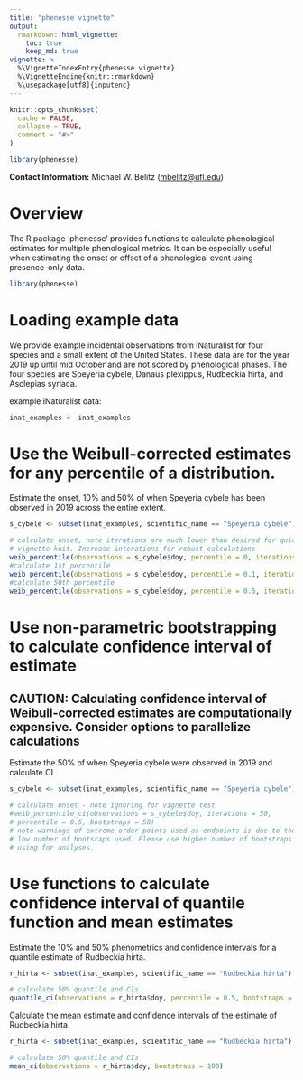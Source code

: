 ---
title: "phenesse vignette"
output:
  rmarkdown::html_vignette:
    toc: true
    keep_md: true
vignette: >
  %\VignetteIndexEntry{phenesse vignette}
  %\VignetteEngine{knitr::rmarkdown}
  %\usepackage[utf8]{inputenc}
---

```{r setup, include = FALSE, cache = FALSE}
knitr::opts_chunk$set(
  cache = FALSE,
  collapse = TRUE,
  comment = "#>"
)

library(phenesse)

```

**Contact Information:** Michael W. Belitz (<mbelitz@ufl.edu>)

# Overview

The R package 'phenesse' provides functions to calculate phenological estimates for multiple phenological metrics. It can be especially useful when estimating the onset or offset of a 
phenological event using presence-only data. 

```{r load_phenesse}
library(phenesse)
```

# Loading example data

We provide example incidental observations from iNaturalist for four species and a small extent of the United States. These data are for the year 2019 up until mid October and are not scored by phenological phases. The four species are Speyeria cybele, Danaus plexippus, Rudbeckia hirta, and Asclepias syriaca. 

example iNaturalist data:

```{r load_iNat_data}
inat_examples <- inat_examples
```

# Use the Weibull-corrected estimates for any percentile of a distribution. 

Estimate the onset, 10% and 50% of when Speyeria cybele has been observed in 2019 across the entire extent.

```{r Speyeria_cybele_estimates}
s_cybele <- subset(inat_examples, scientific_name == "Speyeria cybele")

# calculate onset, note iterations are much lower than desired for quick 
# vignette knit. Increase interations for robust calculations
weib_percentile(observations = s_cybele$doy, percentile = 0, iterations = 20)
#calculate 1st percentile
weib_percentile(observations = s_cybele$doy, percentile = 0.1, iterations = 20)
#calculate 50th percentile
weib_percentile(observations = s_cybele$doy, percentile = 0.5, iterations = 20)
```

# Use non-parametric bootstrapping to calculate confidence interval of estimate

## CAUTION: Calculating confidence interval of Weibull-corrected estimates are computationally expensive. Consider options to parallelize calculations

Estimate the 50% of when Speyeria cybele were observed in 2019 and calculate CI

```{r Speyeria_cybele_CIestimates}
s_cybele <- subset(inat_examples, scientific_name == "Speyeria cybele")

# calculate onset - note ignoring for vignette test
#weib_percentile_ci(observations = s_cybele$doy, iterations = 50,
# percentile = 0.5, bootstraps = 50)
# note warnings of extreme order points used as endpoints is due to the 
# low number of bootsraps used. Please use higher number of bootstraps if 
# using for analyses.
```

# Use functions to calculate confidence interval of quantile function and mean estimates

Estimate the 10% and 50% phenometrics and confidence intervals for a quantile estimate of Rudbeckia hirta.

```{r quantile_CIestimates}
r_hirta <- subset(inat_examples, scientific_name == "Rudbeckia hirta")

# calculate 50% quantile and CIs
quantile_ci(observations = r_hirta$doy, percentile = 0.5, bootstraps = 100)
```

Calculate the mean estimate and confidence intervals of the estimate of Rudbeckia hirta.

```{r mean_CIestimates}
r_hirta <- subset(inat_examples, scientific_name == "Rudbeckia hirta")

# calculate 50% quantile and CIs
mean_ci(observations = r_hirta$doy, bootstraps = 100)
```

